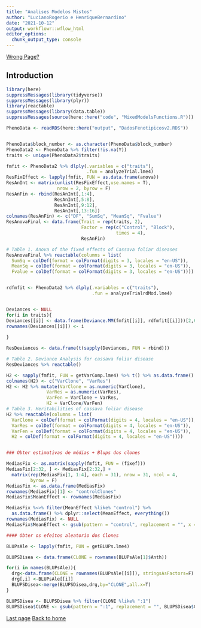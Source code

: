 ```yaml
---
title: "Analises Modelos Mistos"
author: "LucianoRogerio e HenriqueBernardino"
date: "2021-10-12"
output: workflowr::wflow_html
editor_options:
  chunk_output_type: console
---
```


[Wrong Page?](index.html)

## Introduction

```r
library(here)
suppressMessages(library(tidyverse))
suppressMessages(library(plyr))
library(reactable)
suppressMessages(library(data.table))
suppressMessages(source(here::here("code", "MixedModelsFunctions.R")))

PhenoData <- readRDS(here::here("output", "DadosFenotipicosv2.RDS"))


PhenoData$block_number <- as.character(PhenoData$block_number)
PhenoData2 <- PhenoData %>% filter(!is.na(Y))
traits <- unique(PhenoData2$traits)

fmfit <- PhenoData2 %>% dlply(.variables = c("traits"),
                              .fun = analyzeTrial.lme4)
ResFixEffect <- lapply(fmfit, FUN = as.data.frame(anova))
ResAnInt <- matrix(unlist(ResFixEffect,use.names = T),
                   nrow = 2, byrow = F)
ResAnFin <- rbind(ResAnInt[,1:4],
                  ResAnInt[,5:8],
                  ResAnInt[,9:12],
                  ResAnInt[,13:16])
colnames(ResAnFin) <- c("DF", "SumSq", "MeanSq", "Fvalue")
ResAnovaFinal <- data.frame(Trait = rep(traits, 2),
                            Factor = rep(c("Control", "Block"),
                                         times = 4),
                            ResAnFin)

# Table 1. Anova of the fixed effects of Cassava foliar diseases
ResAnovaFinal %>% reactable(columns = list(
  SumSq = colDef(format = colFormat(digits = 3, locales = "en-US")),
  MeanSq = colDef(format = colFormat(digits = 3, locales = "en-US")),
  Fvalue = colDef(format = colFormat(digits = 3, locales = "en-US"))))


rdfmfit <- PhenoData2 %>% dlply(.variables = c("traits"),
                                .fun = analyzeTrialrdMod.lme4)


Deviances <- NULL
for(i in traits){
Deviances[[i]] <- data.frame(Deviance.MM(fmfit[[i]], rdfmfit[[i]]))[2,6:8]
rownames(Deviances[[i]]) <- i
  
}

ResDeviances <- data.frame(t(sapply(Deviances, FUN = rbind)))

# Table 2. Deviance Analysis for cassava foliar disease
ResDeviances %>% reactable()

H2 <- sapply(fmfit, FUN = getVarComp.lme4) %>% t() %>% as.data.frame()
colnames(H2) <- c("VarClone", "VarRes")
H2 <- H2 %>% mutate(VarClone = as.numeric(VarClone),
               VarRes = as.numeric(VarRes),
               VarFen = VarClone + VarRes,
               H2 = VarClone/VarFen)
# Table 3. Heritabilities of cassava foliar disease
H2 %>% reactable(columns = list(
  VarClone = colDef(format = colFormat(digits = 4, locales = "en-US")),
  VarRes = colDef(format = colFormat(digits = 4, locales = "en-US")),
  VarFen = colDef(format = colFormat(digits = 4, locales = "en-US")),
  H2 = colDef(format = colFormat(digits = 4, locales = "en-US"))))


### Obter estimativas de médias + Blups dos clones

MediasFix <- as.matrix(sapply(fmfit, FUN = (fixef)))
MediasFix[2:32, ] <- MediasFix[2:32,] +
  matrix(rep(MediasFix[1, 1:4], each = 31), nrow = 31, ncol = 4,
         byrow = F)
MediasFix <- as.data.frame(MediasFix)
rownames(MediasFix)[1] <- "controlClones"
MediasFix$MeanEffect <- rownames(MediasFix)

MediasFix %<>% filter(MeanEffect %like% "control") %>%
  as.data.frame() %>% dplyr::select(MeanEffect, everything())
rownames(MediasFix) <- NULL
MediasFix$MeanEffect <- gsub(pattern = "control", replacement = "", x = MediasFix$MeanEffect)

#### Obter os efeitos aleatorio dos Clones

BLUPsAle <- lapply(fmfit, FUN = getBLUPs.lme4)

BLUPSDisea <- data.frame(CLONE = rownames(BLUPsAle[1]$Anth))

for(i in names(BLUPsAle)){
  drg<-data.frame(CLONE = rownames(BLUPsAle[[i]]), stringsAsFactors=F)
  drg[,i] <-BLUPsAle[[i]]
  BLUPSDisea<-merge(BLUPSDisea,drg,by="CLONE",all.x=T)
}

BLUPSDisea <- BLUPSDisea %>% filter(CLONE %like% ":1")
BLUPSDisea$CLONE <- gsub(pattern = ":1", replacement = "", BLUPSDisea$CLONE)

```

[Last page](AnalisesDescritivas.html)
[Back to home](index.html)
